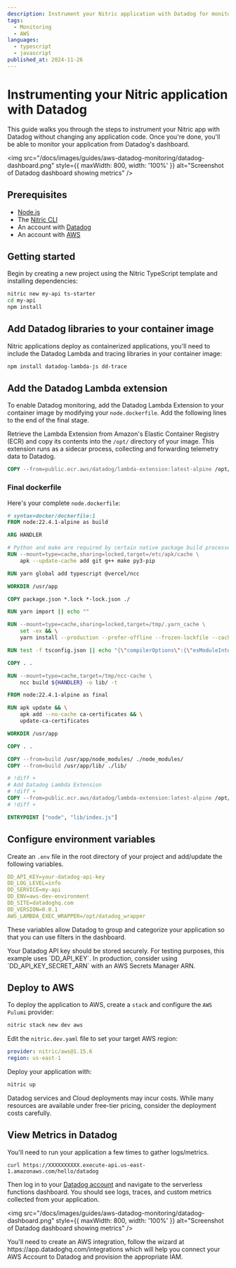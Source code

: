 ```yaml
---
description: Instrument your Nitric application with Datadog for monitoring.
tags:
  - Monitoring
  - AWS
languages:
  - typescript
  - javascript
published_at: 2024-11-26
---
```


# Instrumenting your Nitric application with Datadog

This guide walks you through the steps to instrument your Nitric app with Datadog without changing any application code.
Once you're done, you'll be able to monitor your application from Datadog's dashboard.

<img
  src="/docs/images/guides/aws-datadog-monitoring/datadog-dashboard.png"
  style={{ maxWidth: 800, width: '100%' }}
  alt="Screenshot of Datadog dashboard showing metrics"
/>

## Prerequisites

- [Node.js](https://nodejs.org/en/download/)
- The [Nitric CLI](/get-started/installation)
- An account with [Datadog](https://www.datadoghq.com/)
- An account with [AWS](https://aws.amazon.com/)

## Getting started

Begin by creating a new project using the Nitric TypeScript template and installing dependencies:

```bash
nitric new my-api ts-starter
cd my-api
npm install
```

## Add Datadog libraries to your container image

Nitric applications deploy as containerized applications, you'll need to include the Datadog Lambda and tracing libraries in your container image:

```bash
npm install datadog-lambda-js dd-trace
```

## Add the Datadog Lambda extension

To enable Datadog monitoring, add the Datadog Lambda Extension to your container image by modifying your `node.dockerfile`. Add the following lines to the end of the final stage.

Retrieve the Lambda Extension from Amazon's Elastic Container Registry (ECR) and copy its contents into the `/opt/` directory of your image. This extension runs as a sidecar process, collecting and forwarding telemetry data to Datadog.

```dockerfile
COPY --from=public.ecr.aws/datadog/lambda-extension:latest-alpine /opt/. /opt/
```

### Final dockerfile

Here's your complete `node.dockerfile`:

```dockerfile title:node.dockerfile
# syntax=docker/dockerfile:1
FROM node:22.4.1-alpine as build

ARG HANDLER

# Python and make are required by certain native package build processes in NPM packages.
RUN --mount=type=cache,sharing=locked,target=/etc/apk/cache \
    apk --update-cache add git g++ make py3-pip

RUN yarn global add typescript @vercel/ncc

WORKDIR /usr/app

COPY package.json *.lock *-lock.json ./

RUN yarn import || echo ""

RUN --mount=type=cache,sharing=locked,target=/tmp/.yarn_cache \
    set -ex && \
    yarn install --production --prefer-offline --frozen-lockfile --cache-folder /tmp/.yarn_cache

RUN test -f tsconfig.json || echo "{\"compilerOptions\":{\"esModuleInterop\":true,\"target\":\"es2015\",\"moduleResolution\":\"node\"}}" > tsconfig.json

COPY . .

RUN --mount=type=cache,target=/tmp/ncc-cache \
    ncc build ${HANDLER} -o lib/ -t

FROM node:22.4.1-alpine as final

RUN apk update && \
    apk add --no-cache ca-certificates && \
    update-ca-certificates

WORKDIR /usr/app

COPY . .

COPY --from=build /usr/app/node_modules/ ./node_modules/
COPY --from=build /usr/app/lib/ ./lib/

# !diff +
# Add Datadog Lambda Extension
# !diff +
COPY --from=public.ecr.aws/datadog/lambda-extension:latest-alpine /opt/. /opt/
# !diff +

ENTRYPOINT ["node", "lib/index.js"]
```

## Configure environment variables

Create an `.env` file in the root directory of your project and add/update the following variables.

```yaml title:.env
DD_API_KEY=your-datadog-api-key
DD_LOG_LEVEL=info
DD_SERVICE=my-api
DD_ENV=aws-dev-environment
DD_SITE=datadoghq.com
DD_VERSION=0.0.1
AWS_LAMBDA_EXEC_WRAPPER=/opt/datadog_wrapper
```

These variables allow Datadog to group and categorize your application so that you can use filters in the dashboard.

<Note>
  Your Datadog API key should be stored securely. For testing purposes, this
  example uses `DD_API_KEY`. In production, consider using
  `DD_API_KEY_SECRET_ARN` with an AWS Secrets Manager ARN.
</Note>

## Deploy to AWS

To deploy the application to AWS, create a `stack` and configure the `AWS Pulumi` provider:

```bash
nitric stack new dev aws
```

Edit the `nitric.dev.yaml` file to set your target AWS region:

```yaml title:nitric.dev.yaml
provider: nitric/aws@1.15.6
region: us-east-1
```

Deploy your application with:

```bash
nitric up
```

<Note>
  Datadog services and Cloud deployments may incur costs. While many resources are available under
  free-tier pricing, consider the deployment costs carefully.
</Note>

## View Metrics in Datadog

You'll need to run your application a few times to gather logs/metrics.

```
curl https://XXXXXXXXXX.execute-api.us-east-1.amazonaws.com/hello/datadog
```

Then log in to your [Datadog account](https://app.datadoghq.com/functions) and navigate to the serverless functions dashboard. You should see logs, traces, and custom metrics collected from your application.

<img
  src="/docs/images/guides/aws-datadog-monitoring/datadog-dashboard.png"
  style={{ maxWidth: 800, width: '100%' }}
  alt="Screenshot of Datadog dashboard showing metrics"
/>

<Note>
  You'll need to create an AWS integration, follow the wizard at
  https://app.datadoghq.com/integrations which will help you connect your AWS
  Account to Datadog and provision the appropriate IAM.
</Note>
